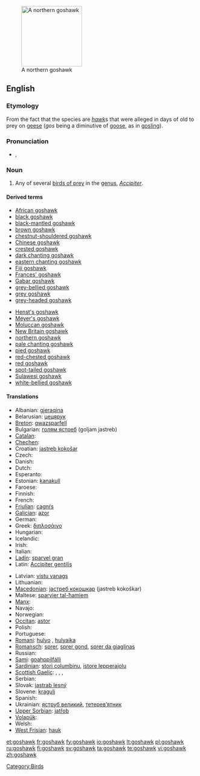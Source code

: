 {{wikipedia}}
[[Image:Northern_Goshawk_ad_M2.jpg|thumb|right|160px|A northern goshawk]]
==English==

===Etymology===
From the fact that the species are ''[[hawk]]''s that were alleged in days of old to prey on [[geese]] (''gos'' being a diminutive of [[goose]], as in [[gosling]]).

===Pronunciation===
* {{a|UK}} {{IPA|/ˈɡɒshɔːk/}}, {{SAMPA|/"gQshO:k/}}

===Noun===
{{en-noun}}

# Any of several [[bird of prey|birds of prey]] in the [[genus]], ''[[Accipiter]]''.

====Derived terms====
{{rel-top|terms derived from ''goshawk''}}
* [[African goshawk]]
* [[black goshawk]]
* [[black-mantled goshawk]]
* [[brown goshawk]]
* [[chestnut-shouldered goshawk]]
* [[Chinese goshawk]]
* [[crested goshawk]]
* [[dark chanting goshawk]]
* [[eastern chanting goshawk]]
* [[Fiji goshawk]]
* [[Frances' goshawk]]
* [[Gabar goshawk]]
* [[grey-bellied goshawk]]
* [[grey goshawk]]
* [[grey-headed goshawk]]
{{rel-mid}}
* [[Henst's goshawk]]
* [[Meyer's goshawk]]
* [[Moluccan goshawk]]
* [[New Britain goshawk]]
* [[northern goshawk]]
* [[pale chanting goshawk]]
* [[pied goshawk]]
* [[red-chested goshawk]]
* [[red goshawk]]
* [[spot-tailed goshawk]]
* [[Sulawesi goshawk]]
* [[white-bellied goshawk]]
{{rel-bottom}}

====Translations====
{{trans-top|bird of prey}}
* Albanian: [[gjeraqina]]
* Belarusian: [[цецярук]]
* [[Breton]]: [[gwazsparfell]]
* Bulgarian: [[голям ястреб]] (goljam jastreb)
* [[Catalan]]: {{t|ca|astor}}
* [[Chechen]]: {{tø|ce|куьйра}}
* Croatian: [[jastreb kokošar]]
* Czech: {{t-|cs|jestřáb}}
* Danish: {{t|da|duehøg}}
* Dutch: {{t+|nl|havik|m}}
* Esperanto: {{t-|eo|akcipitro|xs=Esperanto}}
* Estonian: [[kanakull]]
* Faroese: {{t|fo|høsnaheykur}}
* Finnish: {{t+|fi|kanahaukka}}
* French: {{t+|fr|autour|m}}
* [[Friulian]]: [[cagnŕs]]
* [[Galician]]: [[azor]]
* German: {{t+|de|Habicht|m}}
* Greek: [[διπλοσάινο]]
* Hungarian: {{t+|hu|héja}}
* Icelandic: {{t|is|gáshaukur}}
* Irish: {{t|ga|spioróg mhór|f}}
* Italian: {{t+|it|astore|m}}
* [[Ladin]]: [[sparvel gran]]
* Latin: [[Accipiter gentilis]]
{{trans-mid}}
* Latvian: [[vistu vanags]]
* Lithuanian: {{t+|lt|vištvanagis|xs=Lithuanian}}
* [[Macedonian]]: [[jастреб кокошкар]] (jastreb kokoškar)
* Maltese: [[sparvier tal-ħamiem]]
* [[Manx]]: {{t|gv|shawk ny sperriu|m}}
* Navajo: {{tø|nv|giníłbáhí}}
* Norwegian: {{t|no|hønsehauk}}
* [[Occitan]]: [[astor]]
* Polish: {{t+|pl|jastrząb|m}}
* Portuguese: {{t-|pt|açor|m}}
* [[Romani]]: [[hulyo]] {{m}}, [[hulyaika]] {{f}}
* [[Romansch]]: [[sprer]], [[sprer gond]], [[sprer da giaglinas]]
* Russian: {{t+|ru|тетеревятник|tr=teterevjatnik}}
* [[Sami]]: [[goahppilfálli]]
* [[Sardinian]]: [[stori columbinu]], [[istore lepperajolu]]
* [[Scottish Gaelic]]: {{t|gd|glas-sheabhag|f}}, {{t|gd|seabhag-riabhach|f}}, {{t|gd|seabhag-mhór|f}}, {{t|gd|gos-sheabhag|f}}
* Serbian: {{t|sr|jастреб кокошар}}
* Slovak: [[jastrab lesný]]
* Slovene: [[kragulj]]
* Spanish: {{t+|es|azor|m}}
* Ukrainian: [[яструб великий]], [[тетерев’ятник]]
* [[Upper Sorbian]]: [[jatřob]]
* [[Volapük]]: {{qualifier|male or female}} {{t|vo|gokahauk}}
* Welsh: {{t-|cy|gwalch marth|m|xs=Welsh}}
* [[West Frisian]]: [[hauk]]
{{trans-bottom}}

[[Category:Birds]]

[[et:goshawk]]
[[fr:goshawk]]
[[fy:goshawk]]
[[io:goshawk]]
[[lt:goshawk]]
[[pl:goshawk]]
[[ru:goshawk]]
[[fi:goshawk]]
[[sv:goshawk]]
[[ta:goshawk]]
[[te:goshawk]]
[[vi:goshawk]]
[[zh:goshawk]]